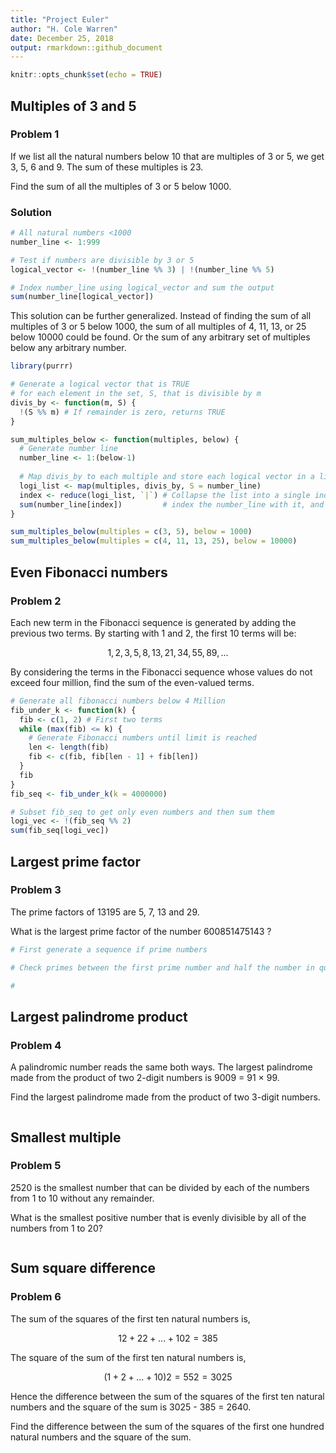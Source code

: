 ```yaml
---
title: "Project Euler"
author: "H. Cole Warren"
date: December 25, 2018
output: rmarkdown::github_document
---
```


```r
knitr::opts_chunk$set(echo = TRUE)
```

## Multiples of 3 and 5
### Problem 1

If we list all the natural numbers below 10 that are multiples of 3 or 5, we get 3, 5, 6 and 9. The sum of these multiples is 23.

Find the sum of all the multiples of 3 or 5 below 1000.

### Solution
```r
# All natural numbers <1000
number_line <- 1:999

# Test if numbers are divisible by 3 or 5
logical_vector <- !(number_line %% 3) | !(number_line %% 5)

# Index number_line using logical_vector and sum the output
sum(number_line[logical_vector])
```

This solution can be further generalized. Instead of finding the sum of all multiples of 3 or 5 below 1000, the sum of all multiples of 4, 11, 13, or 25 below 10000 could be found. Or the sum of any arbitrary set of multiples below any arbitrary number.

```r
library(purrr)

# Generate a logical vector that is TRUE
# for each element in the set, S, that is divisible by m
divis_by <- function(m, S) {
  !(S %% m) # If remainder is zero, returns TRUE
}

sum_multiples_below <- function(multiples, below) {
  # Generate number line
  number_line <- 1:(below-1)
  
  # Map divis_by to each multiple and store each logical vector in a list
  logi_list <- map(multiples, divis_by, S = number_line)
  index <- reduce(logi_list, `|`) # Collapse the list into a single indexing vector,
  sum(number_line[index])         # index the number_line with it, and return the sum
}

sum_multiples_below(multiples = c(3, 5), below = 1000)
sum_multiples_below(multiples = c(4, 11, 13, 25), below = 10000)
```

## Even Fibonacci numbers
### Problem 2

Each new term in the Fibonacci sequence is generated by adding the previous two terms. By starting with 1 and 2, the first 10 terms will be:

$$ 1, 2, 3, 5, 8, 13, 21, 34, 55, 89, ... $$

By considering the terms in the Fibonacci sequence whose values do not exceed four million, find the sum of the even-valued terms.

```r
# Generate all fibonacci numbers below 4 Million
fib_under_k <- function(k) {
  fib <- c(1, 2) # First two terms
  while (max(fib) <= k) {
    # Generate Fibonacci numbers until limit is reached
    len <- length(fib)
    fib <- c(fib, fib[len - 1] + fib[len])
  }
  fib
}
fib_seq <- fib_under_k(k = 4000000)

# Subset fib_seq to get only even numbers and then sum them
logi_vec <- !(fib_seq %% 2)
sum(fib_seq[logi_vec])
```

## Largest prime factor
### Problem 3

The prime factors of 13195 are 5, 7, 13 and 29.

What is the largest prime factor of the number 600851475143 ?

```r
# First generate a sequence if prime numbers

# Check primes between the first prime number and half the number in question (inclusive) to see if they will divide the number

# 
```

## Largest palindrome product
### Problem 4

A palindromic number reads the same both ways. The largest palindrome made from the product of two 2-digit numbers is 9009 = 91 × 99.

Find the largest palindrome made from the product of two 3-digit numbers.

```r

```

## Smallest multiple
### Problem 5

2520 is the smallest number that can be divided by each of the numbers from 1 to 10 without any remainder.

What is the smallest positive number that is evenly divisible by all of the numbers from 1 to 20?

```r

```

## Sum square difference
### Problem 6

The sum of the squares of the first ten natural numbers is,

$$ 12 + 22 + ... + 102 = 385 $$

The square of the sum of the first ten natural numbers is,

$$ (1 + 2 + ... + 10)2 = 552 = 3025 $$

Hence the difference between the sum of the squares of the first ten natural numbers and the square of the sum is 3025 - 385 = 2640.

Find the difference between the sum of the squares of the first one hundred natural numbers and the square of the sum.

```r

```
